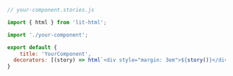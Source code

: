 ```js
// your-component.stories.js

import { html } from 'lit-html';

import './your-component';

export default {
    title: 'YourComponent',
  decorators: [(story) => html`<div style="margin: 3em">${story()}</div>`],
}
```
